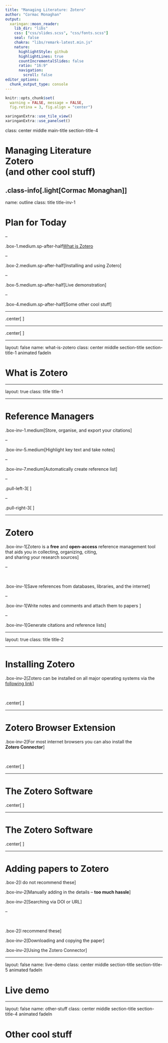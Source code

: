 ```yaml
---
title: "Managing Literature: Zotero"
author: "Cormac Monaghan"
output:
  xaringan::moon_reader:
    lib_dir: "libs"
    css: ["css/slides.scss", "css/fonts.scss"]
    seal: false 
    chakra: "libs/remark-latest.min.js"
    nature:
      highlightStyle: github
      highlightLines: true
      countIncrementalSlides: false
      ratio: "16:9"
      navigation:
        scroll: false
editor_options: 
  chunk_output_type: console
---
```


```r
knitr::opts_chunk$set(
  warning = FALSE, message = FALSE,
  fig.retina = 3, fig.align = "center")

xaringanExtra::use_tile_view()
xaringanExtra::use_panelset()
```

class: center middle main-title section-title-4

#  Managing Literature<br>Zotero<br>(and other cool stuff)

.class-info[.light[Cormac Monaghan]]
---

name: outline
class: title title-inv-1

# Plan for Today

--

.box-1.medium.sp-after-half[What is Zotero]

--

.box-2.medium.sp-after-half[Installing and using Zotero]

--

.box-5.medium.sp-after-half[Live demonstration]

--

.box-4.medium.sp-after-half[Some other cool stuff]

---

.center[
<figure>
 <img src="files/img/Papers/pile_of_papers.png" width="600px">
 </figure>
]

---

.center[
<figure>
 <img src="files/img/Papers/messy_files.png" width="1000px">
 </figure>
]

---

layout: false
name: what-is-zotero
class: center middle section-title section-title-1 animated fadeIn

# What is Zotero

---

layout: true
class: title title-1

---

# Reference Managers

.box-inv-1.medium[Store, organise, and export your citations]

--

.box-inv-5.medium[Highlight key text and take notes]

--

.box-inv-7.medium[Automatically create reference list]

--

.pull-left-3[
<figure>
 <img src="files/img/angry_homer.png" width="100px">
 </figure>
]

--

.pull-right-3[
<figure>
 <img src="files/img/happy_homer.jpg" width="250px">
 </figure>
]

---

# Zotero

.box-inv-1[Zotero is a **free** and **open-access** reference management tool that aids you in collecting, organizing, citing, <br>and sharing your research sources]

--

<br>

.box-inv-1[Save references from databases,  libraries, and the internet]

--

.box-inv-1[Write notes and comments and attach them to papers ]

--

.box-inv-1[Generate citations and reference lists]

---

layout: true
class: title title-2

---

# Installing Zotero

.box-inv-2[Zotero can be installed on all major operating systems via the [following link](https://www.zotero.org/download/)]

<br>

.center[
<figure>
 <img src="files/img/Zotero/zotero_download.png" width="400px">
 </figure>
]

---

# Zotero Browser Extension

.box-inv-2[For most internet browsers you can also install the <br>**Zotero Connector**]

<br>

.center[
<figure>
 <img src="files/img/Zotero/zotero_connector.png" width="475px">
 </figure>
]

---

# The Zotero Software

.center[
<figure>
 <img src="files/img/Zotero/zotero_site.png" width="950px">
 </figure>
]

---

# The Zotero Software

.center[
<figure>
 <img src="files/img/Zotero/zotero_paper.png" width="800px">
 </figure>
]

---

# Adding papers to Zotero

.box-2[I do not recommend these]

.box-inv-2[Manually adding in the details – **too much hassle**]

.box-inv-2[Searching via DOI or URL]

--

<br>

.box-2[I recommend these]

.box-inv-2[Downloading and copying the paper]

.box-inv-2[Using the Zotero Connector]

---

layout: false
name: live-demo
class: center middle section-title section-title-5 animated fadeIn

# Live demo

---

layout: false
name: other-stuff
class: center middle section-title section-title-4 animated fadeIn

# Other cool stuff



